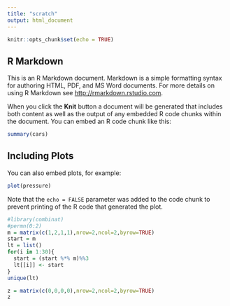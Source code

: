 ```yaml
---
title: "scratch"
output: html_document
---
```


```r
knitr::opts_chunk$set(echo = TRUE)
```

## R Markdown

This is an R Markdown document. Markdown is a simple formatting syntax for authoring HTML, PDF, and MS Word documents. For more details on using R Markdown see <http://rmarkdown.rstudio.com>.

When you click the **Knit** button a document will be generated that includes both content as well as the output of any embedded R code chunks within the document. You can embed an R code chunk like this:

```r
summary(cars)
```

## Including Plots

You can also embed plots, for example:

```r
plot(pressure)
```

Note that the `echo = FALSE` parameter was added to the code chunk to prevent printing of the R code that generated the plot.

```r
#library(combinat)
#permn(0:2)
m = matrix(c(1,2,1,1),nrow=2,ncol=2,byrow=TRUE)
start = m
lt = list()
for(i in 1:30){
  start = (start %*% m)%%3
  lt[[i]] <- start
}
unique(lt)
```

```r
z = matrix(c(0,0,0,0),nrow=2,ncol=2,byrow=TRUE)
z
```



```r


```






